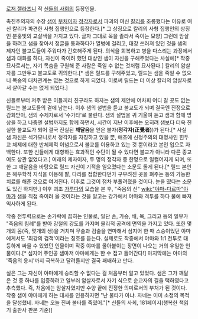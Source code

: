 [[로저 젤라즈니]] 작 [[신들의 사회]]의 등장인물.

촉진주의자의 수장 [[샘(신들의 사회)|샘]]이 [[부처]]이자 [[정각자]]로서 파괴의 여신 [[칼리]]를 조롱했다는 이유로 여신 칼리가 파견한 사형 집행인으로 등장한다.[* 그 상징으로 칼리의 사형 집행인의 상징인 분홍빛의 교살색을 가지고 있다. 글자 그대로 목을 졸라서 죽이는 모양] 그런데 암살을 하려고 샘을 찾아서 정글을 통과하다가 열병에 걸리고, 대강 쓰러져 있던 것을 샘의 제자인 불교도들이 주워다가 간호해주게 된다. 의식을 회복하고 병을 다스리는 과정에서 샘과 대화를 하다, 자신이 죽이려 했던 대상인 샘이 자신을 구해주었다는 사실에[* 작중 묘사로서는, 자기 목숨을 구원해 준 사람은 죽일 수 없는 것처럼 묘사된다.] 칼리의 암살자를 그만두고 불교도로 귀의한다.[* 샘은 릴드를 구해주었고, 릴드는 샘을 죽일 수 없으니 목숨의 대차관계는 없는 것으로 하게 되었다. 이로써 릴드는 더 이상 칼리의 암살자로서 살아갈 수는 없게 되었다.]

신들로부터 저주 받은 이들끼리 친구라도 하자는 샘의 제안에 어차피 어디 갈 곳도 없는 릴드는 불교도들의 곁에 남는다. 이후 샘의 설법을 듣고 불교도가 되며 결국엔 진정으로 감화받아, 샘의 수제자로서 '수가타'로 불린다. 샘의 설법을 귀 기울여 듣고 샘과 함께 명상을 하고 나중엔 설법까지도 함께 하면서, 시간이 지난 이후에는 오히려 샘보다 더욱 진실한 불교도가 되어 결국 진실된 '''깨달음'''을 얻은 불자('''정각자(正覺者)''')가 된다.[* 사실 샘 자신은 석가모니로서 정각자를 자칭하고 있을 뿐, 애초에 신정주의의 대명사인 힌두교 체제에 대한 반체제적 이념으로서 불교를 이용하고 있는 것 뿐이라고 본인 입으로 자백한다. 또한 신들에게 대항하는 효과적인 수단이 될 수 있다면 불교가 아니라 다른 종교여도 상관 없었다고.] 여래의 제자이자, 두 명의 정각자 중 한명으로 일컬어지게 되며, 또한 그 깨달음을 바탕으로 릴드 자신이 기적을 일으켰다는 소문도 돌게 된다.[* 릴드 본인은 해부학적 지식을 이용해 팔, 다리를 접합한다던가 구부려진 곳을 펴주는 등의 가능한 치료를 해준 것으로 여겨진다. 이후로 그것이 점차 부풀려졌을 것이다. 눈을 떴다는 소문도 있긴 하지만.] 이후 괴조 [[가루다]]의 모습을 본 후, "죽음의 신" [[wiki:"야마-다르마"야마]]가 샘을 직접 죽이러 올 것이라는 것을 알고는 강가에서 야마와 격투를 하다 물에 빠져 익사하게 된다.

작중 전투력으로는 손가락에 꼽히는 인물로, 일단 손, 가슴, 배, 목, 그리고 등의 일부가 "죽음의 침례"를 받아 강철의 강도를 가지며 물리적 공격에 면역을 가지고 있다. 또한 몇 개의 몸(즉, 몇개의 생)을 거치며 무술과 검술을 연마해서 심지어 한 때 스승이었던 야마에게서도 '최강의 검객'이라는 칭호를 듣는다. 실제로도 작중에서 야마와 1:1 전투로 대등하게 싸울 수 있었던 인물이며 작중 야마를 몰아붙이는 장면이 나오는 거의 유일한 인물이다.[* 심지어 주인공 샘마저 야마에게는 한 수 접고 들어간다!] 마지막에는 야마의 '죽음의 응시'까지 극복하고 달려들지만 결국 패배하고 만다.

실은 그는 자신이 야마에게 승리할 수 없다는 걸 처음부터 알고 있었다. 샘은 그가 깨달은 것 중 하나를 입증하려고 일부러 암살자로서 자기 식으로 순교자의 길을 택하였다고 추측했다. 즉, 처음에는 암살자였지만 수양 끝에 진정한 의미로서의 부처가 된 것이다. 작중 샘이 야마에게 하는 대사를 인용하자면 "난 불타가 아냐. 자네는 이미 소정의 목적을 달성했네. 자네는 오늘 진짜 불타를 죽였어."[* 신들의 사회, 181페이지(행복한 책읽기 출판사 판본 기준)]

